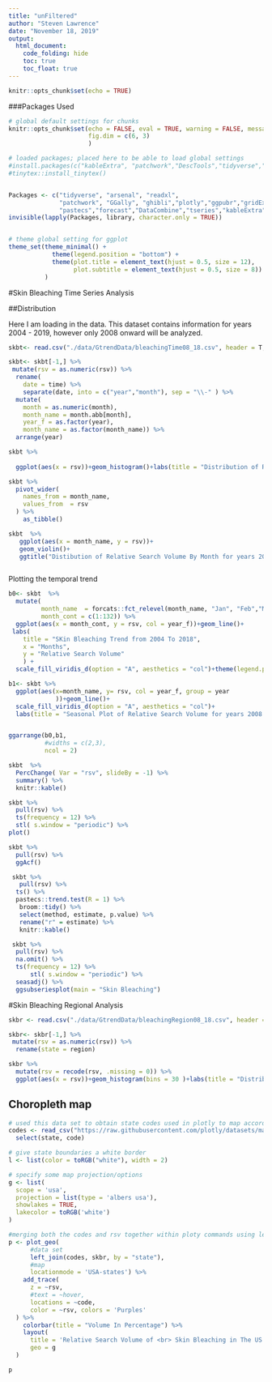 ```yaml
---
title: "unFiltered"
author: "Steven Lawrence"
date: "November 18, 2019"
output: 
  html_document:
    code_folding: hide
    toc: true
    toc_float: true
---
```


```r
knitr::opts_chunk$set(echo = TRUE)
```
###Packages Used

```r

# global default settings for chunks
knitr::opts_chunk$set(echo = FALSE, eval = TRUE, warning = FALSE, message = FALSE,
                      fig.dim = c(6, 3)
                      )

# loaded packages; placed here to be able to load global settings
#install.packages(c("kableExtra", "patchwork","DescTools","tidyverse","tseries","DataCombine","forecast","plotly","ggpubr","gridExtra","pastecs"))
#tinytex::install_tinytex()


Packages <- c("tidyverse", "arsenal", "readxl", 
              "patchwork", "GGally", "ghibli","plotly","ggpubr","gridExtra",
              "pastecs","forecast","DataCombine","tseries","kableExtra","viridis")
invisible(lapply(Packages, library, character.only = TRUE))


# theme global setting for ggplot
theme_set(theme_minimal() + 
            theme(legend.position = "bottom") +
            theme(plot.title = element_text(hjust = 0.5, size = 12),
                  plot.subtitle = element_text(hjust = 0.5, size = 8))
          )
```
#Skin Bleaching Time Series Analysis

##Distribution

Here I am loading in the data.  This dataset contains information for years 2004 - 2019, however only 2008 onward will be analyzed.

```r

skbt<- read.csv("./data/GtrendData/bleachingTime08_18.csv", header = T, sep = ",",stringsAsFactors = F, col.names = c("time","rsv"))

skbt<- skbt[-1,] %>% 
 mutate(rsv = as.numeric(rsv)) %>% 
  rename(
    date = time) %>% 
    separate(date, into = c("year","month"), sep = "\\-" ) %>% 
  mutate(
    month = as.numeric(month),
    month_name = month.abb[month],
    year_f = as.factor(year),
    month_name = as.factor(month_name)) %>%
  arrange(year)

```

```r

skbt %>%
  
  ggplot(aes(x = rsv))+geom_histogram()+labs(title = "Distribution of Relative Search Volume between 2008 - 2018")


```

```r

skbt %>% 
  pivot_wider(
    names_from = month_name,
    values_from  = rsv
  ) %>%
    as_tibble() 
```

```r
 
skbt  %>% 
   ggplot(aes(x = month_name, y = rsv))+
   geom_violin()+
   ggtitle("Distibution of Relative Search Volume By Month for years 2008 - 2018")



```

Plotting the temporal trend

```r



b0<- skbt  %>%
  mutate(
         month_name  = forcats::fct_relevel(month_name, "Jan", "Feb","Mar","Apr","May","Jun","Jul","Aug","Sep","Oct","Nov","Dec"),
         month_cont = c(1:132)) %>% 
  ggplot(aes(x = month_cont, y = rsv, col = year_f))+geom_line()+
 labs(
    title = "SKin Bleaching Trend from 2004 To 2018", 
    x = "Months", 
    y = "Relative Search Volume"
    ) +
  scale_fill_viridis_d(option = "A", aesthetics = "col")+theme(legend.position = "bottom")

b1<- skbt %>% 
  ggplot(aes(x=month_name, y= rsv, col = year_f, group = year
             ))+geom_line()+
  scale_fill_viridis_d(option = "A", aesthetics = "col")+
  labs(title = "Seasonal Plot of Relative Search Volume for years 2008 - 2018")+theme(legend.position = "bottom")


ggarrange(b0,b1, 
          #widths = c(2,3), 
          ncol = 2)

```




```r
skbt  %>% 
  PercChange( Var = "rsv", slideBy = -1) %>% 
  summary() %>% 
  knitr::kable()


```

```r
skbt %>% 
  pull(rsv) %>% 
  ts(frequency = 12) %>% 
  stl( s.window = "periodic") %>% 
plot()


```



```r
skbt %>%
  pull(rsv) %>% 
  ggAcf()

 skbt %>%
   pull(rsv) %>% 
  ts() %>%  
  pastecs::trend.test(R = 1) %>% 
   broom::tidy() %>% 
   select(method, estimate, p.value) %>% 
   rename("r" = estimate) %>% 
   knitr::kable()


```



```r
 skbt %>% 
  pull(rsv) %>% 
  na.omit() %>% 
  ts(frequency = 12) %>% 
      stl( s.window = "periodic") %>% 
  seasadj() %>% 
  ggsubseriesplot(main = "Skin Bleaching")

```

#Skin Bleaching Regional Analysis


```r
skbr <- read.csv("./data/GtrendData/bleachingRegion08_18.csv", header = T, sep = ",",stringsAsFactors = F, col.names = c("region","rsv"))

skbr<- skbr[-1,] %>% 
 mutate(rsv = as.numeric(rsv)) %>% 
  rename(state = region)


```

```r
skbr %>% 
  mutate(rsv = recode(rsv, .missing = 0)) %>% 
  ggplot(aes(x = rsv))+geom_histogram(bins = 30 )+labs(title = "Distribution of Regional Relative Search Intersts for year 2008 - 2018")
```

## Choropleth map

```r

# used this data set to obtain state codes used in plotly to map according to state
codes <- read_csv("https://raw.githubusercontent.com/plotly/datasets/master/2011_us_ag_exports.csv") %>% 
  select(state, code)

# give state boundaries a white border
l <- list(color = toRGB("white"), width = 2)

# specify some map projection/options
g <- list(
  scope = 'usa',
  projection = list(type = 'albers usa'),
  showlakes = TRUE,
  lakecolor = toRGB('white')
)

#merging both the codes and rsv together within ploty commands using left_join.
p <- plot_geo(
      #data set
      left_join(codes, skbr, by = "state"), 
      #map
      locationmode = 'USA-states') %>%
    add_trace(
      z = ~rsv, 
      #text = ~hover, 
      locations = ~code,
      color = ~rsv, colors = 'Purples'
  ) %>%
    colorbar(title = "Volume In Percentage") %>%
    layout(
      title = 'Relative Search Volume of <br> Skin Bleaching in The US 2008 - 2018',
      geo = g
  )

p

```

